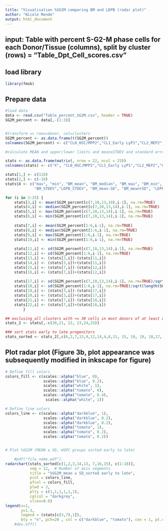 ```yaml
---
title: "Visualisation %SG2M comparing BM and LDPB (radar plot)"
author: "Nicole Mende"
output: html_document
---
```


## input: Table with percent S-G2-M phase cells for each Donor/Tissue (columns), split by cluster (rows) = “Table_Dpt_Cell_scores.csv”

## load library
```r
library(fmsb)
```

## Prepare data
```r
#load data
data <- read.csv("Table_percent_SG2M.csv", header = TRUE)
SG2M_percent <- data[,-(1:3)]


#transform => rows=donor, col=clusters
SG2M_percent <- as.data.frame(t(SG2M_percent))
colnames(SG2M_percent) <- c("CL0_HSC/MPP2","CL1_Early LyP1","CL2_MEP2","CL3_ILCp","CL4_HSC/MPP1","CL5_HSC/MPP3","CL6_MyP1","CL7_My-MPP","CL8_EryP","CL9_MyP2","CL10_MEP-MPP","CL11_HSC/MPP4","CL12_MEP1","CL13_MEP cycle","CL14_ND","CL15_MyP4","CL16_MyP3","CL17_EoBasoMCP","CL18_Early LyP2","CL19_HSPC cycle","CL21_HSC/MPP5","CL22_MkP","CL23_EryP/MyP mix","CL24_MDP")

#calculate MEAN and upper/lower limits and mean±STDEV and standard error of mean (SEM)

stats <- as.data.frame(matrix(, nrow = 22, ncol = 25))
colnames(stats) <- c("X", "CL0_HSC/MPP2","CL1_Early LyP1","CL2_MEP2","CL3_ILCp","CL4_HSC/MPP1","CL5_HSC/MPP3","CL6_MyP1","CL7_My-MPP","CL8_EryP","CL9_MyP2","CL10_MEP-MPP","CL11_HSC/MPP4","CL12_MEP1","CL13_MEP cycle","CL14_ND","CL15_MyP4","CL16_MyP3","CL17_EoBasoMCP","CL18_Early LyP2","CL19_HSPC cycle","CL21_HSC/MPP5","CL22_MkP","CL23_EryP/MyP mix","CL24_MDP")

stats[1,] <- c(110)
stats[2,] <- c(-10)
stats$X <- c("max", "min", "BM_mean", "BM_median", "BM_max", "BM_min", "LD-PB_mean", "LD-PB_median", "LD-PB_max", "LD-PB_min",
             "BM_STDEV","LDPB_STDEV", "BM_mean-SD", "BM_mean+SD", "LDPB_mean-SD", "LDPB_mean+SD", "BM_SEM","LDPB_SEM", "BM_mean-SEM", "BM_mean+SEM", "LDPB_mean-SEM", "LDPB_mean+SEM")

for (i in 2:25) {
    stats[3,i] <- mean(SG2M_percent[c(7,10,13,14),i-1], na.rm=TRUE)
    stats[4,i] <- median(SG2M_percent[c(7,10,13,14),i-1], na.rm=TRUE)
    stats[5,i] <- max(SG2M_percent[c(7,10,13,14),i-1], na.rm=TRUE)
    stats[6,i] <- min(SG2M_percent[c(7,10,13,14),i-1], na.rm=TRUE)
    
    stats[7,i] <- mean(SG2M_percent[1:6,i-1], na.rm=TRUE)
    stats[8,i] <- median(SG2M_percent[1:6,i-1], na.rm=TRUE)
    stats[9,i] <- max(SG2M_percent[1:6,i-1], na.rm=TRUE)
    stats[10,i] <- min(SG2M_percent[1:6,i-1], na.rm=TRUE)
    
    stats[11,i] <- sd(SG2M_percent[c(7,10,13,14),i-1], na.rm=TRUE)
    stats[12,i] <- sd(SG2M_percent[1:6,i-1], na.rm=TRUE)
    stats[13,i] <- (stats[3,i])-(stats[11,i])
    stats[14,i] <- (stats[3,i])+(stats[11,i])
    stats[15,i] <- (stats[7,i])-(stats[12,i])
    stats[16,i] <- (stats[7,i])+(stats[12,i])
    
    stats[17,i] <- sd(SG2M_percent[c(7,10,13,14),i-1], na.rm=TRUE)/sqrt(length(SG2M_percent[c(7,10,13,14),i-1]) - length(SG2M_percent[c(7,10,13,14),i-1][is.na(SG2M_percent[c(7,10,13,14),i-1])]) )
    stats[18,i] <- sd(SG2M_percent[1:6,i-1], na.rm=TRUE)/sqrt(length(SG2M_percent[1:6,i-1]) - length(SG2M_percent[1:6,i-1][is.na(SG2M_percent[1:6,i-1])]))
    stats[19,i] <- (stats[3,i])-(stats[17,i])
    stats[20,i] <- (stats[3,i])+(stats[17,i])
    stats[21,i] <- (stats[7,i])-(stats[18,i])
    stats[22,i] <- (stats[7,i])+(stats[18,i]) 
        }

## exclusing_all clusters with <= 30 cells in most donors of at least one tissue (BM or LDPB)
stats_2 <- stats[,-c(20,21, 22, 23,24,25)]

### sort stats early to late progenitors
stats_sorted <- stats_2[,c(6,2,7,13,9,12,14,4,8,11, 15, 10, 19, 18,17, 3, 5, 16)]
```


## Plot radar plot (Figure 3b, plot appearance was subsequently modified in inkscape for figure)
```r
# Define fill colors
colors_fill <- c(scales::alpha("blue", 0),
                 scales::alpha("blue", 0.2),
                 scales::alpha("white", 1),
                 scales::alpha("tomato", 0),
                 scales::alpha("tomato", 0.4),  
                  scales::alpha("white", 1))

# Define line colors
colors_line <- c(scales::alpha("darkblue", 1),
                 scales::alpha("darkblue", 0.2),
                 scales::alpha("darkblue", 0.2),
                 scales::alpha("tomato", 1),
                 scales::alpha("tomato", 0.2),
                 scales::alpha("tomato", 0.2))


# Plot %SG2M (MEAN ± SD, HSPC groups sorted early to late)

    #pdf("file_name.pdf") 
radarchart(stats_sorted[c(1,2,3,14,13, 7,16,15), c(1:18)], 
           seg = 12,  # Number of axis segments
           title = "%SG2M_mean ± SD_sorted early to late",
           pcol = colors_line,
           pfcol = colors_fill,
           plwd = 2,
           plty = c(1,1,1,1,1,1),
           cglcol = "darkgrey",
           vlcex=0.6)
legend(x=1, 
       y=1.3, 
       legend = (stats[c(3,7),1]), 
       bty = "n", pch=20 , col = c("darkblue", "tomato"), cex = 1, pt.cex = 2)
    #dev.off()
```
